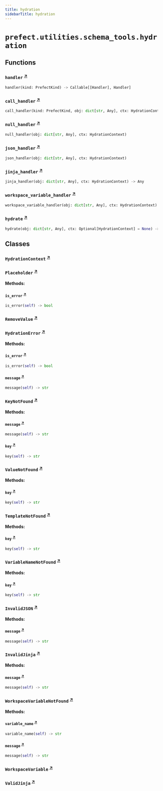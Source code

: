 ```yaml
---
title: hydration
sidebarTitle: hydration
---
```


# `prefect.utilities.schema_tools.hydration`

## Functions

### `handler` <sup><a href="https://github.com/prefecthq/prefect/blob/main/src/prefect/utilities/schema_tools/hydration.py#L172" target="_blank">↗</a></sup>

```python
handler(kind: PrefectKind) -> Callable[[Handler], Handler]
```

### `call_handler` <sup><a href="https://github.com/prefecthq/prefect/blob/main/src/prefect/utilities/schema_tools/hydration.py#L180" target="_blank">↗</a></sup>

```python
call_handler(kind: PrefectKind, obj: dict[str, Any], ctx: HydrationContext) -> Any
```

### `null_handler` <sup><a href="https://github.com/prefecthq/prefect/blob/main/src/prefect/utilities/schema_tools/hydration.py#L191" target="_blank">↗</a></sup>

```python
null_handler(obj: dict[str, Any], ctx: HydrationContext)
```

### `json_handler` <sup><a href="https://github.com/prefecthq/prefect/blob/main/src/prefect/utilities/schema_tools/hydration.py#L200" target="_blank">↗</a></sup>

```python
json_handler(obj: dict[str, Any], ctx: HydrationContext)
```

### `jinja_handler` <sup><a href="https://github.com/prefecthq/prefect/blob/main/src/prefect/utilities/schema_tools/hydration.py#L226" target="_blank">↗</a></sup>

```python
jinja_handler(obj: dict[str, Any], ctx: HydrationContext) -> Any
```

### `workspace_variable_handler` <sup><a href="https://github.com/prefecthq/prefect/blob/main/src/prefect/utilities/schema_tools/hydration.py#L257" target="_blank">↗</a></sup>

```python
workspace_variable_handler(obj: dict[str, Any], ctx: HydrationContext) -> Any
```

### `hydrate` <sup><a href="https://github.com/prefecthq/prefect/blob/main/src/prefect/utilities/schema_tools/hydration.py#L287" target="_blank">↗</a></sup>

```python
hydrate(obj: dict[str, Any], ctx: Optional[HydrationContext] = None) -> dict[str, Any]
```

## Classes

### `HydrationContext` <sup><a href="https://github.com/prefecthq/prefect/blob/main/src/prefect/utilities/schema_tools/hydration.py#L14" target="_blank">↗</a></sup>

### `Placeholder` <sup><a href="https://github.com/prefecthq/prefect/blob/main/src/prefect/utilities/schema_tools/hydration.py#L59" target="_blank">↗</a></sup>

**Methods:**

#### `is_error` <sup><a href="https://github.com/prefecthq/prefect/blob/main/src/prefect/utilities/schema_tools/hydration.py#L64" target="_blank">↗</a></sup>

```python
is_error(self) -> bool
```

### `RemoveValue` <sup><a href="https://github.com/prefecthq/prefect/blob/main/src/prefect/utilities/schema_tools/hydration.py#L68" target="_blank">↗</a></sup>

### `HydrationError` <sup><a href="https://github.com/prefecthq/prefect/blob/main/src/prefect/utilities/schema_tools/hydration.py#L76" target="_blank">↗</a></sup>

**Methods:**

#### `is_error` <sup><a href="https://github.com/prefecthq/prefect/blob/main/src/prefect/utilities/schema_tools/hydration.py#L81" target="_blank">↗</a></sup>

```python
is_error(self) -> bool
```

#### `message` <sup><a href="https://github.com/prefecthq/prefect/blob/main/src/prefect/utilities/schema_tools/hydration.py#L86" target="_blank">↗</a></sup>

```python
message(self) -> str
```

### `KeyNotFound` <sup><a href="https://github.com/prefecthq/prefect/blob/main/src/prefect/utilities/schema_tools/hydration.py#L96" target="_blank">↗</a></sup>

**Methods:**

#### `message` <sup><a href="https://github.com/prefecthq/prefect/blob/main/src/prefect/utilities/schema_tools/hydration.py#L98" target="_blank">↗</a></sup>

```python
message(self) -> str
```

#### `key` <sup><a href="https://github.com/prefecthq/prefect/blob/main/src/prefect/utilities/schema_tools/hydration.py#L103" target="_blank">↗</a></sup>

```python
key(self) -> str
```

### `ValueNotFound` <sup><a href="https://github.com/prefecthq/prefect/blob/main/src/prefect/utilities/schema_tools/hydration.py#L107" target="_blank">↗</a></sup>

**Methods:**

#### `key` <sup><a href="https://github.com/prefecthq/prefect/blob/main/src/prefect/utilities/schema_tools/hydration.py#L109" target="_blank">↗</a></sup>

```python
key(self) -> str
```

### `TemplateNotFound` <sup><a href="https://github.com/prefecthq/prefect/blob/main/src/prefect/utilities/schema_tools/hydration.py#L113" target="_blank">↗</a></sup>

**Methods:**

#### `key` <sup><a href="https://github.com/prefecthq/prefect/blob/main/src/prefect/utilities/schema_tools/hydration.py#L115" target="_blank">↗</a></sup>

```python
key(self) -> str
```

### `VariableNameNotFound` <sup><a href="https://github.com/prefecthq/prefect/blob/main/src/prefect/utilities/schema_tools/hydration.py#L119" target="_blank">↗</a></sup>

**Methods:**

#### `key` <sup><a href="https://github.com/prefecthq/prefect/blob/main/src/prefect/utilities/schema_tools/hydration.py#L121" target="_blank">↗</a></sup>

```python
key(self) -> str
```

### `InvalidJSON` <sup><a href="https://github.com/prefecthq/prefect/blob/main/src/prefect/utilities/schema_tools/hydration.py#L125" target="_blank">↗</a></sup>

**Methods:**

#### `message` <sup><a href="https://github.com/prefecthq/prefect/blob/main/src/prefect/utilities/schema_tools/hydration.py#L127" target="_blank">↗</a></sup>

```python
message(self) -> str
```

### `InvalidJinja` <sup><a href="https://github.com/prefecthq/prefect/blob/main/src/prefect/utilities/schema_tools/hydration.py#L134" target="_blank">↗</a></sup>

**Methods:**

#### `message` <sup><a href="https://github.com/prefecthq/prefect/blob/main/src/prefect/utilities/schema_tools/hydration.py#L136" target="_blank">↗</a></sup>

```python
message(self) -> str
```

### `WorkspaceVariableNotFound` <sup><a href="https://github.com/prefecthq/prefect/blob/main/src/prefect/utilities/schema_tools/hydration.py#L143" target="_blank">↗</a></sup>

**Methods:**

#### `variable_name` <sup><a href="https://github.com/prefecthq/prefect/blob/main/src/prefect/utilities/schema_tools/hydration.py#L145" target="_blank">↗</a></sup>

```python
variable_name(self) -> str
```

#### `message` <sup><a href="https://github.com/prefecthq/prefect/blob/main/src/prefect/utilities/schema_tools/hydration.py#L150" target="_blank">↗</a></sup>

```python
message(self) -> str
```

### `WorkspaceVariable` <sup><a href="https://github.com/prefecthq/prefect/blob/main/src/prefect/utilities/schema_tools/hydration.py#L154" target="_blank">↗</a></sup>

### `ValidJinja` <sup><a href="https://github.com/prefecthq/prefect/blob/main/src/prefect/utilities/schema_tools/hydration.py#L164" target="_blank">↗</a></sup>
